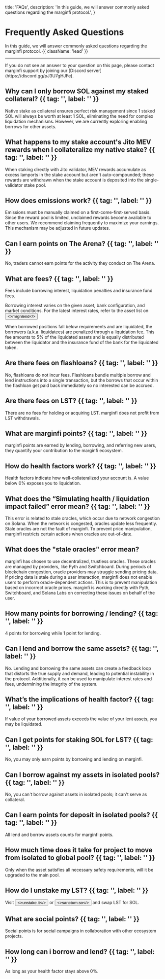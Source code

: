   title: 'FAQs',
  description:
    'In this guide, we will answer commonly asked questions regarding the marginfi protocol.',
}

# Frequently Asked Questions

In this guide, we will answer commonly asked questions regarding the marginfi protocol. {{ className: 'lead' }}

---

<Note>
  If you do not see an answer to your question on this page, please contact marginfi support by joining
  our [Discord server](https://discord.gg/pJ3U7gHJFe).
</Note>

## Why can I only borrow SOL against my staked collateral? {{ tag: '', label: '' }}

Native stake as collateral ensures perfect risk management since 1 staked SOL will always be worth at least 1 SOL, eliminating the need for complex liquidation mechanisms. However, we are currently exploring enabling borrows for other assets.

## What happens to my stake account's Jito MEV rewards when I collateralize my native stake? {{ tag: '', label: '' }}
When staking directly with Jito validator, MEV rewards accumulate as excess lamports in the stake account but aren't auto-compounded; these rewards are withdrawn when the stake account is deposited into the single-validator stake pool.

## How does emissions work? {{ tag: '', label: '' }}
Emissions must be manually claimed on a first-come-first-served basis. Since the reward pool is limited, unclaimed rewards become available to other users. We recommend claiming frequently to maximize your earnings. This mechanism may be adjusted in future updates.

## Can I earn points on The Arena? {{ tag: '', label: '' }}
No, traders cannot earn points for the activity they conduct on The Arena. 

## What are fees? {{ tag: '', label: '' }}
Fees include borrowing interest, liquidation penalties and insurance fund fees.

Borrowing interest varies on the given asset, bank configuration, and market conditions. For the latest interest rates, refer to the asset list on <Button href="https://app.marginfi.com/" variant="text"><>mrgnlend</></Button>

When borrowed positions fall below requirements and are liquidated, the borrowers (a.k.a. liquidatees) are penalized through a liquidation fee. This fee amounts to 5% of the liquidated assets and is equally distributed between the liquidator and the insurance fund of the bank for the liquidated token.

## Are there fees on flashloans? {{ tag: '', label: '' }}
No, flashloans do not incur fees. Flashloans bundle multiple borrow and lend instructions into a single transaction, but the borrows that occur within the flashloan get paid back immediately so no interested can be accrued.

## Are there fees on LST? {{ tag: '', label: '' }}
There are no fees for holding or acquiring LST. marginfi does not profit from LST withdrawals.

## What are marginfi points? {{ tag: '', label: '' }}
marginfi points are earned by lending, borrowing, and referring new users, they quantify your contribution to the marginfi ecosystem.

## How do health factors work? {{ tag: '', label: '' }}
Health factors indicate how well-collateralized your account is. A value below 0% exposes you to liquidation.

## What does the “Simulating health / liquidation impact failed” error mean? {{ tag: '', label: '' }}
This error is related to stale oracles, which occur due to network congestion on Solana.  When the network is congested, oracles update less frequently. Stale oracles are not the fault of marginfi. To prevent price manipulation, marginfi restricts certain actions when oracles are out-of-date.

## What does the "stale oracles" error mean?

marginfi has chosen to use decentralized, trustless oracles. These oracles are managed by providers, like Pyth and Switchboard. During periods of blockchain congestion, oracle providers may struggle sending pricing data. If pricing data is stale during a user interaction, marginfi does not enable users to perform oracle-dependent actions. This is to prevent manipulation based on incorrect oracle prices. marginfi is working directly with Pyth, Switchboard, and Solana Labs on correcting these issues on behalf of the user.

## How many points for borrowing / lending? {{ tag: '', label: '' }} 
4 points for borrowing while 1 point for lending.

## Can I lend and borrow the same assets? {{ tag: '', label: '' }}
No. Lending and borrowing the same assets can create a feedback loop that distorts the true supply and demand, leading to potential instability in the protocol. Additionally, it can be used to manipulate interest rates and fees, undermining the integrity of the system.

## What’s the implications of health factor? {{ tag: '', label: '' }}
If value of your borrowed assets exceeds the value of your lent assets, you may be liquidated.

## Can I get points for staking SOL for LST? {{ tag: '', label: '' }}
No, you may only earn points by borrowing and lending on marginfi.

## Can I borrow against my assets in isolated pools? {{ tag: '', label: '' }}
No, you can't borrow against assets in isolated pools; it can't serve as collateral.

## Can I earn points for deposit in isolated pools? {{ tag: '', label: '' }}
All lend and borrow assets counts for marginfi points.

## How much time does it take for project to move from isolated to global pool? {{ tag: '', label: '' }}
Only when the asset satisfies all necessary safety requirements, will it be upgraded to the main pool.

## How do I unstake my LST? {{ tag: '', label: '' }}
Visit <Button href="https://unstake.it" variant="text"><>unstake.it</></Button> or <Button href="https://app.sanctum.so/swap" variant="text"><>sanctum.so</></Button> and swap LST for SOL.

## What are social points? {{ tag: '', label: '' }}
Social points is for social campaigns in collaboration with other ecosystem projects.

## How long can i borrow and lend? {{ tag: '', label: '' }}
As long as your health factor stays above 0%.

